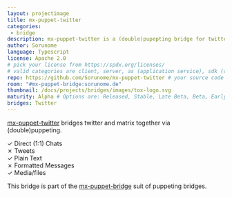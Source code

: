 ```yaml
---
layout: projectimage
title: mx-puppet-twitter
categories:
 - bridge
description: mx-puppet-twitter is a (double)pupepting bridge for twitter DMs.
author: Sorunome
language: Typescript
license: Apache 2.0
# pick your license from https://spdx.org/licenses/
# valid categories are client, server, as (application service), sdk (client sdk), bot, and other
repo: https://github.com/Sorunome/mx-puppet-twitter # your source code repository
room: "#mx-puppet-bridge:sorunome.de"
thumbnail: /docs/projects/bridges/images/tox-logo.svg
maturity: Alpha # Options are: Released, Stable, Late Beta, Beta, Early Beta, Late Alpha, Alpha, Early Alpha, or Not actively maintained
bridges: Twitter
---
```


[mx-puppet-twitter](https://github.com/Sorunome/mx-puppet-twitter) bridges twitter and matrix together via (double)puppeting.

&#10003; Direct (1:1) Chats  
&#10007; Tweets  
&#10003; Plain Text  
&#10007; Formatted Messages  
&#10003; Media/files  

This bridge is part of the [mx-puppet-bridge](https://github.com/Sorunome/mx-puppet-bridge) suit of puppeting bridges.
